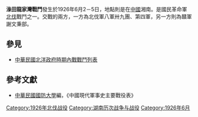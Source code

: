 {{Infobox Military Conflict|
campaign=|
image=|
caption=|
conflict=淥田龍家灣戰鬥|
date=1926年6月2日－5日|
place=[[中國|中國]]湘南|
result=雙方於湘南邊境激戰，北伐軍多人受傷，3日晨，北伐軍攻下龍家灣|
combatant1=八軍、[[國民革命軍第四軍|國民革命軍第四軍]]|
combatant2=贛軍| 
commander1=[[唐生智|唐生智]]、[[葉挺|葉挺]]|
commander2=[[謝文秉|謝文秉]]|
strength1=|
strength2=|
casualties1=|
casualties2=|
}}
'''淥田龍家灣戰鬥'''發生於1926年6月2－5日，地點則是在[[中國|中國]]湘南。是國民革命軍[[國民革命軍北伐|北伐]]戰鬥之一。交戰的兩方，一方為北伐軍八軍卅九團、第四軍，另一方則為贛軍謝文秉部。

==參見==
*[[中華民國北洋政府時期內戰戰鬥列表|中華民國北洋政府時期內戰戰鬥列表]]

==參考文獻==
*[[中華民國|中華民國]][[國防大學_(臺灣)|國防大學]]編，《中國現代軍事史主要戰役表》

[[Category:1926年北伐战役|Category:1926年北伐战役]]
[[Category:湖南历次战争与战役|Category:湖南历次战争与战役]]
[[Category:1926年6月|Category:1926年6月]]